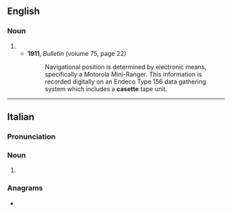 ==English==

===Noun===
{{en-noun}}

# {{dated form of|en|cassette}}
#* '''1911''', ''Bulletin'' (volume 75, page 22)
#*: Navigational position is determined by electronic means, specifically a Motorola Mini-Ranger. This information is recorded digitally on an Endeco Type 156 data gathering system which includes a '''casette''' tape unit.

----

==Italian==

===Pronunciation===
{{it-pr|casétte,ca[s]étte<qual:traditional>}}

===Noun===
{{head|it|noun form|g=f}}

# {{plural of|it|casetta}}

===Anagrams===
* {{anagrams|it|a=aceestt|taceste}}